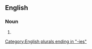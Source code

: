 ==English==

===Noun===
{{head|en|noun plural form}}

# {{plural of|notability|lang=en}}

[[Category:English plurals ending in "-ies"]]